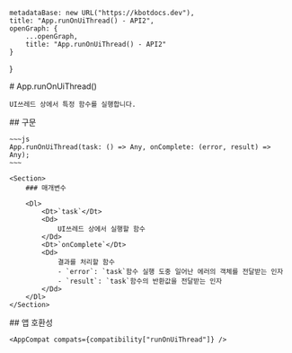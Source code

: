 
    metadataBase: new URL("https://kbotdocs.dev"),
    title: "App.runOnUiThread() - API2",
    openGraph: {
        ...openGraph,
        title: "App.runOnUiThread() - API2"
    }
}

<Section>
    # App.runOnUiThread()

    UI쓰레드 상에서 특정 함수를 실행합니다.
</Section>
<Section>
    ## 구문

    ~~~js
    App.runOnUiThread(task: () => Any, onComplete: (error, result) => Any);
    ~~~

    <Section>
        ### 매개변수

        <Dl>
            <Dt>`task`</Dt>
            <Dd>
                UI쓰레드 상에서 실행할 함수
            </Dd>
            <Dt>`onComplete`</Dt>
            <Dd>
                결과를 처리할 함수
                - `error`: `task`함수 실행 도중 일어난 에러의 객체를 전달받는 인자
                - `result`: `task`함수의 반환값을 전달받는 인자
            </Dd>
        </Dl>
    </Section>
</Section>
<Section>
    ## 앱 호환성

    <AppCompat compats={compatibility["runOnUiThread"]} />
</Section>